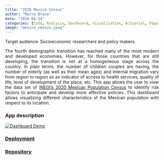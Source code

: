 ```yaml
---
title: "2020 Mexico Census"
author: "Marco Bravo"
date: "2024-04-24"
categories: [Code, Analysis, Dashboard, Visualization, Actuarial, Population, Geojson, RShiny]
image: "mexico_census.jpeg"
---
```


Target audience: Socioeconomic researchers and policy makers.

<div style="text-align: justify;">
The fourth demographic transition has reached many of the most modern and developed economies. However, for those countries that are still developing, the transition is not at a homogeneous stage across the country. In plain terms, the number of children couples are having, the number of elderly (as well as their mean ages) and internal migration vary from region to region as an indicator of access to health services, quality of life, level of development of the place, etc. This app allows the user to view the data set of [INEGI’s 2020 Mexican Population Census](https://www.inegi.org.mx/app/descarga/ficha.html?tit=326108&ag=0&f=csv) to identify risk factors to anticipate and develop more effective policies. This dashboard allows visualizing different characteristics of the Mexican population with respect to its location.
</div>


### App description
[![Dashboard Demo](http://img.youtube.com/vi/390M7MEkWjI/0.jpg)](http://www.youtube.com/watch?v=390M7MEkWjI "2020 Mexico Census")

### [Deployment](https://marcony1.shinyapps.io/2020_Mexico_Census/)

### [Repository](https://github.com/Marcony1/2020_mexico_census)

